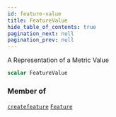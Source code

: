 ```yaml
---
id: feature-value
title: FeatureValue
hide_table_of_contents: true
pagination_next: null
pagination_prev: null
---
```








A Representation of a Metric Value

```graphql
scalar FeatureValue
```




### Member of

[`createfeature`](/docs/schemas/mikro/mutations/createfeature)  <Badge class="secondary" text="mutation"/><Bullet />[`Feature`](/docs/schemas/mikro/objects/feature)  <Badge class="secondary" text="object"/>



